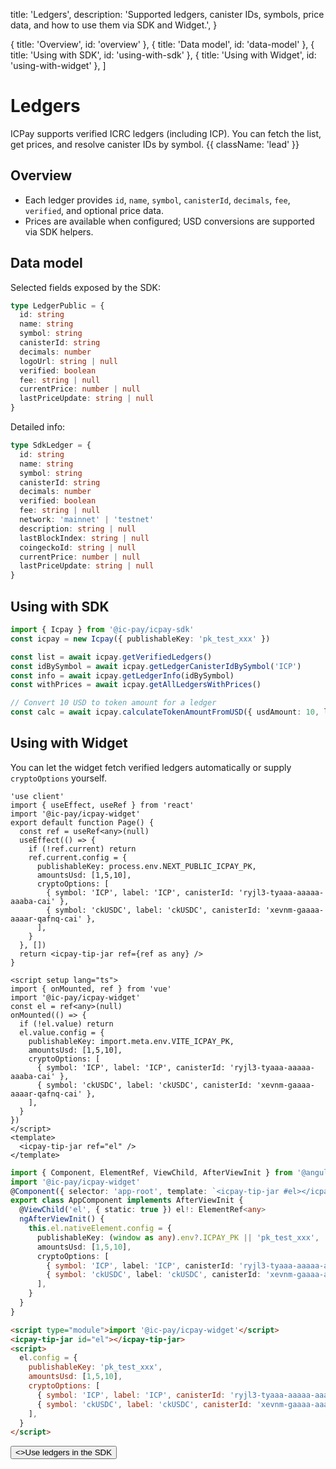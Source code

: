   title: 'Ledgers',
  description:
    'Supported ledgers, canister IDs, symbols, price data, and how to use them via SDK and Widget.',
}

  { title: 'Overview', id: 'overview' },
  { title: 'Data model', id: 'data-model' },
  { title: 'Using with SDK', id: 'using-with-sdk' },
  { title: 'Using with Widget', id: 'using-with-widget' },
]

# Ledgers

ICPay supports verified ICRC ledgers (including ICP). You can fetch the list, get prices, and resolve canister IDs by symbol. {{ className: 'lead' }}

## Overview

- Each ledger provides `id`, `name`, `symbol`, `canisterId`, `decimals`, `fee`, `verified`, and optional price data.
- Prices are available when configured; USD conversions are supported via SDK helpers.

## Data model

Selected fields exposed by the SDK:

```ts
type LedgerPublic = {
  id: string
  name: string
  symbol: string
  canisterId: string
  decimals: number
  logoUrl: string | null
  verified: boolean
  fee: string | null
  currentPrice: number | null
  lastPriceUpdate: string | null
}
```

Detailed info:

```ts
type SdkLedger = {
  id: string
  name: string
  symbol: string
  canisterId: string
  decimals: number
  verified: boolean
  fee: string | null
  network: 'mainnet' | 'testnet'
  description: string | null
  lastBlockIndex: string | null
  coingeckoId: string | null
  currentPrice: number | null
  lastPriceUpdate: string | null
}
```

## Using with SDK

```ts
import { Icpay } from '@ic-pay/icpay-sdk'
const icpay = new Icpay({ publishableKey: 'pk_test_xxx' })

const list = await icpay.getVerifiedLedgers()
const idBySymbol = await icpay.getLedgerCanisterIdBySymbol('ICP')
const info = await icpay.getLedgerInfo(idBySymbol)
const withPrices = await icpay.getAllLedgersWithPrices()

// Convert 10 USD to token amount for a ledger
const calc = await icpay.calculateTokenAmountFromUSD({ usdAmount: 10, ledgerSymbol: 'ICP' })
```

## Using with Widget

You can let the widget fetch verified ledgers automatically or supply `cryptoOptions` yourself.

<CodeGroup title="Widget examples">

```tsx {{ title: 'Next.js' }}
'use client'
import { useEffect, useRef } from 'react'
import '@ic-pay/icpay-widget'
export default function Page() {
  const ref = useRef<any>(null)
  useEffect(() => {
    if (!ref.current) return
    ref.current.config = {
      publishableKey: process.env.NEXT_PUBLIC_ICPAY_PK,
      amountsUsd: [1,5,10],
      cryptoOptions: [
        { symbol: 'ICP', label: 'ICP', canisterId: 'ryjl3-tyaaa-aaaaa-aaaba-cai' },
        { symbol: 'ckUSDC', label: 'ckUSDC', canisterId: 'xevnm-gaaaa-aaaar-qafnq-cai' },
      ],
    }
  }, [])
  return <icpay-tip-jar ref={ref as any} />
}
```

```vue {{ title: 'Vue.js' }}
<script setup lang="ts">
import { onMounted, ref } from 'vue'
import '@ic-pay/icpay-widget'
const el = ref<any>(null)
onMounted(() => {
  if (!el.value) return
  el.value.config = {
    publishableKey: import.meta.env.VITE_ICPAY_PK,
    amountsUsd: [1,5,10],
    cryptoOptions: [
      { symbol: 'ICP', label: 'ICP', canisterId: 'ryjl3-tyaaa-aaaaa-aaaba-cai' },
      { symbol: 'ckUSDC', label: 'ckUSDC', canisterId: 'xevnm-gaaaa-aaaar-qafnq-cai' },
    ],
  }
})
</script>
<template>
  <icpay-tip-jar ref="el" />
</template>
```

```ts {{ title: 'Angular' }}
import { Component, ElementRef, ViewChild, AfterViewInit } from '@angular/core'
import '@ic-pay/icpay-widget'
@Component({ selector: 'app-root', template: `<icpay-tip-jar #el></icpay-tip-jar>` })
export class AppComponent implements AfterViewInit {
  @ViewChild('el', { static: true }) el!: ElementRef<any>
  ngAfterViewInit() {
    this.el.nativeElement.config = {
      publishableKey: (window as any).env?.ICPAY_PK || 'pk_test_xxx',
      amountsUsd: [1,5,10],
      cryptoOptions: [
        { symbol: 'ICP', label: 'ICP', canisterId: 'ryjl3-tyaaa-aaaaa-aaaba-cai' },
        { symbol: 'ckUSDC', label: 'ckUSDC', canisterId: 'xevnm-gaaaa-aaaar-qafnq-cai' },
      ],
    }
  }
}
```

```html {{ title: 'No framework' }}
<script type="module">import '@ic-pay/icpay-widget'</script>
<icpay-tip-jar id="el"></icpay-tip-jar>
<script>
  el.config = {
    publishableKey: 'pk_test_xxx',
    amountsUsd: [1,5,10],
    cryptoOptions: [
      { symbol: 'ICP', label: 'ICP', canisterId: 'ryjl3-tyaaa-aaaaa-aaaba-cai' },
      { symbol: 'ckUSDC', label: 'ckUSDC', canisterId: 'xevnm-gaaaa-aaaar-qafnq-cai' },
    ],
  }
</script>
```

</CodeGroup>

<div className="not-prose">
  <Button href="/sdk" variant="text" arrow="right">
    <>Use ledgers in the SDK</>
  </Button>
</div>


